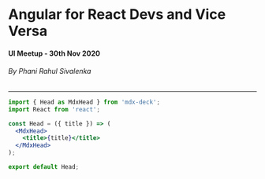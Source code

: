 



<Head title="Angular for React Devs and Vice Versa" />

<!-- Slides Start -->

# Angular for React Devs and Vice Versa

#### UI Meetup - 30th Nov 2020

###### By Phani Rahul Sivalenka

---

<CodeSurfer theme={oceanicNext}>

```jsx title="Test" subtitle="Test Subtitle"
import { Head as MdxHead } from 'mdx-deck';
import React from 'react';

const Head = ({ title }) => (
  <MdxHead>
    <title>{title}</title>
  </MdxHead>
);

export default Head;
```

</CodeSurfer>
